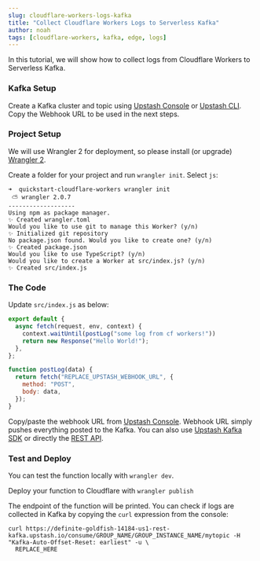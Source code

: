```yaml
---
slug: cloudflare-workers-logs-kafka
title: "Collect Cloudflare Workers Logs to Serverless Kafka"
author: noah
tags: [cloudflare-workers, kafka, edge, logs]
---
```



In this tutorial, we will show how to collect logs from Cloudflare Workers to Serverless Kafka.

### Kafka Setup
Create a Kafka cluster and topic using [Upstash Console](https://console.upstash.com) or [Upstash CLI](https://github.com/upstash/cli). Copy the Webhook URL to be used in the next steps.

### Project Setup
We will use Wrangler 2 for deployment, so please install (or upgrade) [Wrangler 2](https://developers.cloudflare.com/workers/wrangler/).

Create a folder for your project and run `wrangler init`. Select `js`:

```shell
➜  quickstart-cloudflare-workers wrangler init
 ⛅️ wrangler 2.0.7
-------------------
Using npm as package manager.
✨ Created wrangler.toml
Would you like to use git to manage this Worker? (y/n)
✨ Initialized git repository
No package.json found. Would you like to create one? (y/n)
✨ Created package.json
Would you like to use TypeScript? (y/n)
Would you like to create a Worker at src/index.js? (y/n)
✨ Created src/index.js
```


### The Code

Update `src/index.js` as below:
```js
export default {
  async fetch(request, env, context) {
    context.waitUntil(postLog("some log from cf workers!"))
    return new Response("Hello World!");
  },
};

function postLog(data) {
  return fetch("REPLACE_UPSTASH_WEBHOOK_URL", {
    method: "POST",
    body: data,
  });
}
```

Copy/paste the webhook URL from [Upstash Console](https://console.upstash.com). Webhook URL simply pushes everything posted to the Kafka. You can also use [Upstash Kafka SDK](https://github.com/upstash/upstash-kafka) or directly the [REST API](https://docs.upstash.com/kafka/rest).


### Test and Deploy
You can test the function locally with `wrangler dev`.

Deploy your function to Cloudflare with `wrangler publish`

The endpoint of the function will be printed. You can check if logs are collected in Kafka by copying the `curl` expression from the console:

```shell
curl https://definite-goldfish-14184-us1-rest-kafka.upstash.io/consume/GROUP_NAME/GROUP_INSTANCE_NAME/mytopic -H "Kafka-Auto-Offset-Reset: earliest" -u \
  REPLACE_HERE
```
